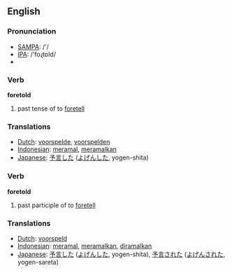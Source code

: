 ==English==

=== Pronunciation ===
*[[w:SAMPA|SAMPA]]: /'/
*[[w:IPA|IPA]]: /'foɻtɒld/
*{{audio|en-us-foretold.ogg|Audio (US)}}

=== Verb ===

'''foretold'''

# past tense of to [[foretell]]

=== Translations ===
*[[Dutch]]: [[voorspelde]], [[voorspelden]]
*[[Indonesian]]: [[ramal|meramal]], [[ramal|meramalkan]]
*[[Japanese]]: [[予言]]した ([[よげん]]した, yogen-shita)

=== Verb ===

'''foretold'''

# past participle of to [[foretell]]

=== Translations ===

*[[Dutch]]: [[voorspeld]]
*[[Indonesian]]: [[ramal|meramal]], [[ramal|meramalkan]], [[ramal|diramalkan]]
*[[Japanese]]: [[予言]]した ([[よげん]]した, yogen-shita), [[予言]]された ([[よげん]]された, yogen-sareta)